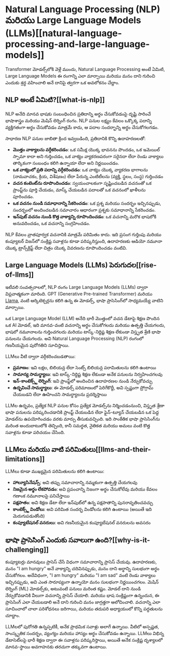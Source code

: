 # Natural Language Processing (NLP) మరియు Large Language Models (LLMs)[[natural-language-processing-and-large-language-models]]

<CourseFloatingBanner chapter={1} classNames="absolute z-10 right-0 top-0" />

Transformer మోడల్స్‌లోకి వెళ్లే ముందు, Natural Language Processing అంటే ఏమిటి, Large Language Models ఈ రంగాన్ని ఎలా మార్చాయి మరియు మనం దాని గురించి ఎందుకు శ్రద్ధ వహించాలి అనే దానిపై త్వరగా ఒక అవలోకనం చేద్దాం.

## NLP అంటే ఏమిటి?[[what-is-nlp]]

<Youtube id="iNzlxWUAjd4" />

NLP అనేది మానవ భాషకు సంబంధించిన ప్రతిదాన్ని అర్థం చేసుకోవడంపై దృష్టి సారించే భాషాశాస్త్రం మరియు మెషిన్ లెర్నింగ్ రంగం. NLP పనుల లక్ష్యం కేవలం ఒక్కొక్క పదాన్ని వ్యక్తిగతంగా అర్థం చేసుకోవడం మాత్రమే కాదు, ఆ పదాల సందర్భాన్ని అర్థం చేసుకోగలగడం.

సాధారణ NLP పనుల జాబితా క్రింద ఇవ్వబడింది, ప్రతిదానికి కొన్ని ఉదాహరణలతో:

- **మొత్తం వాక్యాలను వర్గీకరించడం**: ఒక సమీక్ష యొక్క భావనను పొందడం, ఒక ఇమెయిల్ స్పామా కాదా అని గుర్తించడం, ఒక వాక్యం వ్యాకరణపరంగా సరైనదా లేదా రెండు వాక్యాలు తార్కికంగా సంబంధం కలిగి ఉన్నాయా లేదా అని నిర్ణయించడం.
- **ఒక వాక్యంలో ప్రతి పదాన్ని వర్గీకరించడం**: ఒక వాక్యం యొక్క వ్యాకరణ భాగాలను (నామవాచకం, క్రియ, విశేషణం) లేదా పేరున్న ఎంటిటీలను (వ్యక్తి, స్థలం, సంస్థ) గుర్తించడం
- **వచన కంటెంట్‌ను రూపొందించడం**: స్వయంచాలకంగా సృష్టించబడిన వచనంతో ఒక ప్రాంప్ట్‌ను పూర్తి చేయడం, మాస్క్ చేయబడిన పదాలతో ఒక వచనంలో ఖాళీలను పూరించడం.
- **ఒక వచనం నుండి సమాధానాన్ని సేకరించడం**: ఒక ప్రశ్న మరియు సందర్భం ఇచ్చినప్పుడు, సందర్భంలో అందించబడిన సమాచారం ఆధారంగా ప్రశ్నకు సమాధానాన్ని సేకరించడం.
- **ఇన్‌పుట్ వచనం నుండి కొత్త వాక్యాన్ని రూపొందించడం**: ఒక వచనాన్ని మరొక భాషలోకి అనువదించడం, ఒక వచనాన్ని సంగ్రహించడం.

NLP కేవలం వ్రాతపూర్వక వచనానికి మాత్రమే పరిమితం కాదు. ఇది ప్రసంగ గుర్తింపు మరియు కంప్యూటర్ విజన్‌లో సంక్లిష్ట సవాళ్లను కూడా పరిష్కరిస్తుంది, ఉదాహరణకు ఆడియో నమూనా యొక్క ట్రాన్స్‌క్రిప్ట్ లేదా చిత్రం యొక్క వివరణను రూపొందించడం వంటివి.

## Large Language Models (LLMs) పెరుగుదల[[rise-of-llms]]

ఇటీవలి సంవత్సరాలలో, NLP రంగం Large Language Models (LLMs) ద్వారా విప్లవాత్మకంగా మారింది. GPT (Generative Pre-trained Transformer) మరియు [Llama](https://huggingface.co/meta-llama), వంటి ఆర్కిటెక్చర్లను కలిగి ఉన్న ఈ మోడల్స్, భాషా ప్రాసెసింగ్‌లో సాధ్యమయ్యే వాటిని మార్చాయి.

<Tip>

ఒక Large Language Model (LLM) అనేది భారీ మొత్తంలో వచన డేటాపై శిక్షణ పొందిన ఒక AI మోడల్, ఇది మానవ-వంటి వచనాన్ని అర్థం చేసుకోగలదు మరియు ఉత్పత్తి చేయగలదు, భాషలో నమూనాలను గుర్తించగలదు మరియు టాస్క్-నిర్దిష్ట శిక్షణ లేకుండా విస్తృత శ్రేణి భాషా పనులను చేయగలదు. అవి Natural Language Processing (NLP) రంగంలో గణనీయమైన పురోగతిని సూచిస్తాయి.

</Tip>

LLMలు వీటి ద్వారా వర్గీకరించబడతాయి:

- **ప్రమాణం**: ఇవి లక్షల, బిలియన్ల లేదా సెంట్స్ బిలియన్ల పరామితులను కలిగి ఉంటాయి
- **సామాన్య సామర్థ్యాలు**: ఇవి టాస్క్-నిర్దిష్ట శిక్షణ లేకుండా అనేక పనులను నిర్వహించగలవు
- **ఇన్-కాంటెక్స్ట్ లెర్నింగ్**: ఇవి ప్రాంప్ట్‌లో అందించిన ఉదాహరణల నుండి నేర్చుకోవచ్చు
- **ఉద్భవించే సామర్థ్యాలు**: ఈ మోడల్స్ పరిమాణంలో పెరిగేకొద్దీ, అవి స్పష్టంగా ప్రోగ్రామ్ చేయబడని లేదా ఊహించని సామర్థ్యాలను ప్రదర్శిస్తాయి

LLMల ఉద్భవం, ప్రత్యేక NLP పనుల కోసం ప్రత్యేక మోడల్స్‌ను నిర్మించడంనుంచి, విస్తృత శ్రేణా భాషా పనులను పరిష్కరించడానికి ప్రాంప్ట్ చేయబడిన లేదా ఫైన్-ట్యూన్ చేయబడిన ఒక పెద్ద మోడల్‌ను ఉపయోగించడం వరకు మార్పు తీసుకువచ్చింది. ఇది సాంకేతిక భాషా ప్రాసెసింగ్‌ను మరింత అందుబాటులోకి తెచ్చింది, కానీ సమర్థత, నైతికత మరియు అమలు వంటి కొత్త సవాళ్లను కూడా పరిచయం చేసింది.

## LLMలు మరియు వాటి పరిమితులు[[llms-and-their-limitations]]

LLMలు కూడా ముఖ్యమైన పరిమితులను కలిగి ఉంటాయి:

- **హాల్యూసినేషన్స్**: అవి తప్పు సమాచారాన్ని నమ్మకంగా ఉత్పత్తి చేయగలవు
- **నిజమైన అర్థం లేకపోవడం**: అవి ప్రపంచాన్ని నిజంగా అర్థం చేసుకోలేవు మరియు కేవలం గణాంక నమూనాలపై పనిచేస్తాయి
- **పక్షపాతం**: అవి శిక్షణ డేటా లేదా ఇన్‌పుట్‌లో ఉన్న పక్షపాతాన్ని పునరావృతించవచ్చు
- **కాంటెక్స్ట్ విండోలు**: అవి పరిమిత సందర్భ విండోలను కలిగి ఉంటాయి (అయితే ఇది మెరుగుపడుతోంది)
- **కంప్యూటేషనల్ వనరులు**: అవి గణనీయమైన కంప్యూటేషనల్ వనరులను అవసరం

## భాషా ప్రాసెసింగ్ ఎందుకు సవాలుగా ఉంది?[[why-is-it-challenging]]

కంప్యూటర్లు మానవులు ప్రాసెస్ చేసే విధంగా సమాచారాన్ని ప్రాసెస్ చేయవు. ఉదాహరణకు, మనం "I am hungry" అనే వాక్యాన్ని చదివినప్పుడు, మనం దాని అర్థాన్ని సులభంగా అర్థం చేసుకోగలం. అదేవిధంగా, "I am hungry" మరియు "I am sad" వంటి రెండు వాక్యాలు ఇచ్చినప్పుడు, అవి ఎంత సారూప్యంగా ఉన్నాయో మనం సులభంగా నిర్ణయించగలం. మెషిన్ లెర్నింగ్ (ML) మోడల్స్‌కు, అటువంటి పనులు మరింత కష్టం. మోడల్ దాని నుండి నేర్చుకోవడానికి వీలుగా వచనాన్ని ప్రాసెస్ చేయాలి. మరియు భాష సంక్లిష్టంగా ఉన్నందున, ఈ ప్రాసెసింగ్ ఎలా చేయబడాలి అనే దాని గురించి మనం జాగ్రత్తగా ఆలోచించాలి. వచనాన్ని ఎలా సూచించాలో చాలా పరిశోధనలు జరిగాయి, మరియు తదుపరి అధ్యాయంలో కొన్ని పద్ధతులను చూద్దాం.

LLMలలో పురోగతి ఉన్నప్పటికీ, అనేక ప్రాథమిక సవాళ్లు అలాగే ఉన్నాయి. వీటిలో అస్పష్టత, సాంస్కృతిక సందర్భం, వ్యంగ్యం మరియు హాస్యం అర్థం చేసుకోవడం ఉన్నాయి. LLMలు విభిన్న డేటాసెట్‌లపై భారీ శిక్షణ ద్వారా ఈ సవాళ్లను పరిష్కరిస్తాయి, అయితే అనేక సంక్లిష్ట దృశ్యాలలో మానవ-స్థాయి అవగాహనకు తరచుగా తక్కువగా ఉంటాయి.
